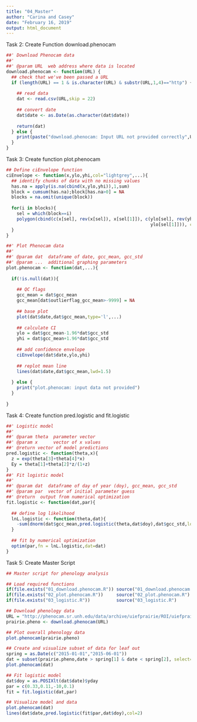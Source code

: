 ```yaml
---
title: "04_Master"
author: "Carina and Casey"
date: "February 16, 2019"
output: html_document
---
```



Task 2: Create Function download.phenocam
```r
##' Download Phenocam data
##' 
##' @param URL  web address where data is located
download.phenocam <- function(URL) {
  ## check that we've been passed a URL
  if (length(URL) == 1 & is.character(URL) & substr(URL,1,4)=="http") {
    
    ## read data
    dat <- read.csv(URL,skip = 22)
    
    ## convert date
    dat$date <- as.Date(as.character(dat$date))
    
    return(dat)
  } else {
    print(paste("download.phenocam: Input URL not provided correctly",URL))
  }
}
```

Task 3: Create function plot.phenocam
```r
## Define ciEnvelope function
ciEnvelope <- function(x,ylo,yhi,col="lightgrey",...){
  ## identify chunks of data with no missing values
  has.na = apply(is.na(cbind(x,ylo,yhi)),1,sum)
  block = cumsum(has.na);block[has.na>0] = NA
  blocks = na.omit(unique(block))
  
  for(i in blocks){
    sel = which(block==i)
    polygon(cbind(c(x[sel], rev(x[sel]), x[sel[1]]), c(ylo[sel], rev(yhi[sel]),
                                                       ylo[sel[1]])), col=col,border = NA,...) 
  }
}

##' Plot Phenocam data
##' 
##' @param dat  dataframe of date, gcc_mean, gcc_std
##' @param ...  additional graphing parameters
plot.phenocam <- function(dat,...){
  
  if(!is.null(dat)){
    
    ## QC flags
    gcc_mean = dat$gcc_mean
    gcc_mean[dat$outlierflag_gcc_mean>-9999] = NA
    
    ## base plot
    plot(dat$date,dat$gcc_mean,type='l',...)
    
    ## calculate CI
    ylo = dat$gcc_mean-1.96*dat$gcc_std
    yhi = dat$gcc_mean+1.96*dat$gcc_std
    
    ## add confidence envelope
    ciEnvelope(dat$date,ylo,yhi)
    
    ## replot mean line
    lines(dat$date,dat$gcc_mean,lwd=1.5)
    
  } else {
    print("plot.phenocam: input data not provided")
  }
  
}
```

Task 4: Create function pred.logistic and fit.logistic
```r
##' Logistic model
##'
##' @param theta  parameter vector
##' @param x      vector of x values
##' @return vector of model predictions
pred.logistic <- function(theta,x){
  z = exp(theta[3]+theta[4]*x)
  Ey = theta[1]+theta[2]*z/(1+z) 
}
##' Fit logistic model
##' 
##' @param dat  dataframe of day of year (doy), gcc_mean, gcc_std
##' @param par  vector of initial parameter guess
##' @return  output from numerical optimization
fit.logistic <- function(dat,par){
  
  ## define log likelihood
  lnL.logistic <- function(theta,dat){
    -sum(dnorm(dat$gcc_mean,pred.logistic(theta,dat$doy),dat$gcc_std,log=TRUE))
  }
  
  ## fit by numerical optimization
  optim(par,fn = lnL.logistic,dat=dat)
}

```


Task 5: Create Master Script
```r
## Master script for phenology analysis

## Load required functions
if(file.exists("01_download.phenocam.R")) source("01_download.phenocam.R")
if(file.exists("02_plot.phenocam.R"))     source("02_plot.phenocam.R")
if(file.exists("03_logistic.R"))          source("03_logistic.R")

## Download phenology data
URL = "http://phenocam.sr.unh.edu/data/archive/uiefprairie/ROI/uiefprairie_GR_1000_1day.csv"
prairie.pheno <- download.phenocam(URL)

## Plot overall phenology data
plot.phenocam(prairie.pheno)

## Create and visualize subset of data for leaf out
spring = as.Date(c("2015-01-01","2015-06-01"))
dat = subset(prairie.pheno,date > spring[1] & date < spring[2], select=c(date,gcc_mean,gcc_std))
plot.phenocam(dat)

## Fit logistic model
dat$doy = as.POSIXlt(dat$date)$yday
par = c(0.33,0.11,-10,0.1)
fit = fit.logistic(dat,par)

## Visualize model and data
plot.phenocam(dat)
lines(dat$date,pred.logistic(fit$par,dat$doy),col=2)

```